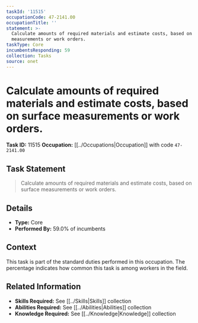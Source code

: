 ```yaml
---
taskId: '11515'
occupationCode: 47-2141.00
occupationTitle: ''
statement: >-
  Calculate amounts of required materials and estimate costs, based on surface
  measurements or work orders.
taskType: Core
incumbentsResponding: 59
collection: Tasks
source: onet
---
```

# Calculate amounts of required materials and estimate costs, based on surface measurements or work orders.

**Task ID:** 11515
**Occupation:** [[../Occupations|Occupation]] with code `47-2141.00`

## Task Statement

> Calculate amounts of required materials and estimate costs, based on surface measurements or work orders.

## Details

- **Type:** Core
- **Performed By:** 59.0% of incumbents

## Context

This task is part of the standard duties performed in this occupation. The percentage indicates how common this task is among workers in the field.

## Related Information

- **Skills Required:** See [[../Skills|Skills]] collection
- **Abilities Required:** See [[../Abilities|Abilities]] collection
- **Knowledge Required:** See [[../Knowledge|Knowledge]] collection
